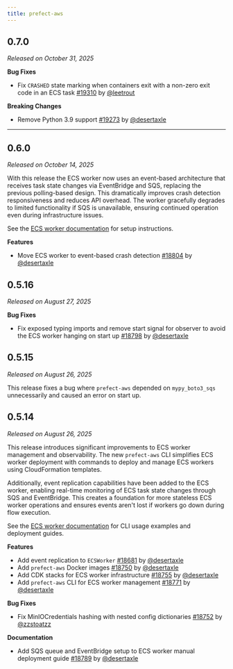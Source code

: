 ```yaml
---
title: prefect-aws
---
```


## 0.7.0

_Released on October 31, 2025_

**Bug Fixes**

- Fix `CRASHED` state marking when containers exit with a non-zero exit code in an ECS task [#19310](https://github.com/PrefectHQ/prefect/pull/19310) by [@leetrout](https://github.com/leetrout)

**Breaking Changes**

- Remove Python 3.9 support [#19273](https://github.com/PrefectHQ/prefect/pull/19273) by [@desertaxle](https://github.com/desertaxle)


---

## 0.6.0

_Released on October 14, 2025_

With this release the ECS worker now uses an event-based architecture that receives task state changes via EventBridge and SQS, replacing the previous polling-based design. This dramatically improves crash detection responsiveness and reduces API overhead. The worker gracefully degrades to limited functionality if SQS is unavailable, ensuring continued operation even during infrastructure issues.

See the [ECS worker documentation](/integrations/prefect-aws/ecs-worker) for setup instructions.

**Features**

- Move ECS worker to event-based crash detection [#18804](https://github.com/PrefectHQ/prefect/pull/18804) by [@desertaxle](https://github.com/desertaxle)

## 0.5.16

_Released on August 27, 2025_

**Bug Fixes**

- Fix exposed typing imports and remove start signal for observer to avoid the ECS worker hanging on start up [#18798](https://github.com/PrefectHQ/prefect/pull/18798) by [@desertaxle](https://github.com/desertaxle)

## 0.5.15

_Released on August 26, 2025_

This release fixes a bug where `prefect-aws` depended on `mypy_boto3_sqs` unnecessarily and caused an error on start up.

## 0.5.14

_Released on August 26, 2025_

This release introduces significant improvements to ECS worker management and observability. The new `prefect-aws` CLI simplifies ECS worker deployment with commands to deploy and manage ECS workers using CloudFormation templates.

Additionally, event replication capabilities have been added to the ECS worker, enabling real-time monitoring of ECS task state changes through SQS and EventBridge. This creates a foundation for more stateless ECS worker operations and ensures events aren't lost if workers go down during flow execution.

See the [ECS worker documentation](/integrations/prefect-aws/ecs-worker#with-the-prefect-aws-cli) for CLI usage examples and deployment guides.

**Features**

- Add event replication to `ECSWorker` [#18681](https://github.com/PrefectHQ/prefect/pull/18681) by [@desertaxle](https://github.com/desertaxle)
- Add `prefect-aws` Docker images [#18750](https://github.com/PrefectHQ/prefect/pull/18750) by [@desertaxle](https://github.com/desertaxle)
- Add CDK stacks for ECS worker infrastructure [#18755](https://github.com/PrefectHQ/prefect/pull/18755) by [@desertaxle](https://github.com/desertaxle)
- Add `prefect-aws` CLI for ECS worker management [#18771](https://github.com/PrefectHQ/prefect/pull/18771) by [@desertaxle](https://github.com/desertaxle)

**Bug Fixes**

- Fix MinIOCredentials hashing with nested config dictionaries [#18752](https://github.com/PrefectHQ/prefect/pull/18752) by [@zzstoatzz](https://github.com/zzstoatzz)

**Documentation**

- Add SQS queue and EventBridge setup to ECS worker manual deployment guide [#18789](https://github.com/PrefectHQ/prefect/pull/18789) by [@desertaxle](https://github.com/desertaxle)
